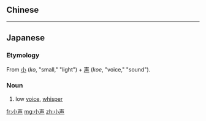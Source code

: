 {{also|小聲}}
==Chinese==
{{zh-see|小聲}}

----
==Japanese==
{{ja-kanjitab|こ|こえ|k2=ごえ|yomi=kun}}

===Etymology===
From [[小]] (''ko'', "small," "light") + [[声]] (''koe'', "voice," "sound").
{{rendaku2|koe|goe|sort=こごえ'}}

===Noun===
{{ja-noun|こごえ}}
# low [[voice]], [[whisper]]

[[fr:小声]]
[[mg:小声]]
[[zh:小声]]